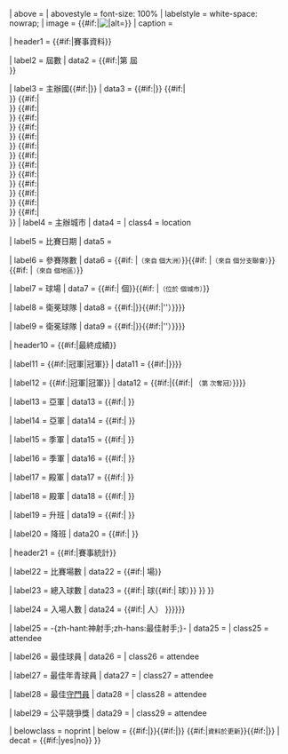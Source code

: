 {{infobox

| bodyclass  = vcalendar
| titleclass = summary
| title      = {{#if:{{{tourney_name|}}}|{{{year|}}}{{{tourney_name|}}}{{{yearr|}}}<includeonly>|{{PAGENAME}}</includeonly>}}
| above      = {{{other_titles|}}}
| abovestyle = font-size: 100%
| labelstyle = white-space: nowrap;
| image      = {{#if:{{{image|}}}|[[File:{{{image}}}|{{{size|280px}}}|alt={{{alt|}}}]]}}
| caption    = {{{caption|}}}

| header1    = {{#if:{{{edition|}}}{{{country|}}}{{{city|}}}{{{dates|}}}{{{num_teams|}}}{{{venues|}}}{{{defending_champ|}}}{{{defending_champ_other|}}}|賽事資料}}

| label2     = 屆數
| data2      = {{#if:{{{edition|}}}|第 {{{edition|}}} 屆<br /><small>{{{edition footnote|}}}</small>}}

| label3     = 主辦國{{#if:{{{country2|}}}|}}
| data3      = {{#if:{{{country|}}}|{{{country}}}}}<!--
  -->{{#if:{{{country2|}}}|<br />{{{country2|}}}}}<!-- 
  -->{{#if:{{{country3|}}}|<br />{{{country3|}}}}}<!--
  -->{{#if:{{{country4|}}}|<br />{{{country4|}}}}}<!--
  -->{{#if:{{{country5|}}}|<br />{{{country5|}}}}}<!--
  -->{{#if:{{{country6|}}}|<br />{{{country6|}}}}}<!--
  -->{{#if:{{{country7|}}}|<br />{{{country7|}}}}}<!--
  -->{{#if:{{{country8|}}}|<br />{{{country8|}}}}}<!--
  -->{{#if:{{{country9|}}}|<br />{{{country9|}}}}}<!--
  -->{{#if:{{{country10|}}}|<br />{{{country10|}}}}}<!--
  -->{{#if:{{{country11|}}}|<br />{{{country11|}}}}}<!--
  -->{{#if:{{{country12|}}}|<br />{{{country12|}}}}}<!--
  -->{{#if:{{{country13|}}}|<br />{{{country13|}}}}}<!--
  -->{{#if:{{{country14|}}}|<br />{{{country14|}}}}}<!--
  -->{{#if:{{{country15|}}}|<br />{{{country15|}}}}}
| label4     = 主辦城市
| data4      = {{{city|}}}
| class4     = location

| label5     = 比賽日期
| data5      = {{{dates|}}}

| label6     = 參賽隊數
| data6      = {{{num_teams|}}}{{#if: {{{confederations|}}}|<small>（來自 {{{confederations}}} 個大洲）</small>}}{{#if: {{{sub-confederations|}}}|<small>（來自 {{{sub-confederations}}} 個分支聯會）</small>}}{{#if: {{{associations|}}}|<small>（來自 {{{associations}}} 個地區）</small>}}

| label7     = 球場
| data7      = {{#if:{{{venues|}}}|{{{venues|}}} 個}}{{#if:{{{cities|}}} |<small>（位於 {{{cities}}} 個城市）</small>}}

| label8     = 衛冕球隊
| data8      = {{#if:{{{defending_champ|}}}|{{fb|{{{defending_champ|}}}|{{{defending_champ-flagvar|}}}|name={{{defending_champ-name|}}}}}}}{{#if:{{{defending_champ_result|}}}|{{small|（''{{#switch:{{{defending_champ_result|}}}|1st=冠軍|2nd=亞軍|3rd=季軍|4th=殿軍|SF=四強出局|QF=八強出局|R16=十六強出局|R32=三十二強出局|R64=六十四強出局|GS=分組賽出局|FQ=未能晉級|NP=沒有參加|{{{defending_champ_result|}}}}}''）}}}}

| label9     = 衛冕球隊
| data9      = {{#if:{{{defending_champ_other|}}}|{{{defending_champ_other|}}}}}{{#if:{{{defending_champ_other_result|}}}|{{small|（''{{#switch:{{{defending_champ_other_result|}}}|1st=冠軍|2nd=亞軍|3rd=季軍|4th=殿軍|SF=四強出局|QF=八強出局|R16=十六強出局|R32=三十二強出局|R64=六十四強出局|GS=分組賽出局|FQ=未能晉級|NP=沒有參加|{{{defending_champ_other_result|}}}}}''）}}}}

| header10   = {{#if:{{{champion|}}}{{{champion_other|}}}|最終成績}}

| label11    = {{#if:{{{American|}}}|冠軍|冠軍}}
| data11     = {{#if:{{{champion|}}}|{{nowrap|{{fb|{{{champion|}}}|{{{champion-flagvar|}}}|name={{{champion-name|}}}}}{{#if:{{{count|}}}| <small>（第 {{{count|}}} 次奪冠）</small>}}}}}}

| label12    = {{#if:{{{American|}}}|冠軍|冠軍}}
| data12     = {{#if:{{{champion_other|}}}|{{{champion_other}}}{{#if:{{{count|}}}| <small>（第 {{{count|}}} 次奪冠）</small>}}}}

| label13    = 亞軍
| data13     = {{#if:{{{second|}}}|{{fb|{{{second|}}}|{{{second-flagvar|}}}|name={{{second-name|}}}}} }}

| label14    = 亞軍
| data14     = {{#if:{{{second_other|}}}|{{{second_other|}}} }}

| label15    = 季軍
| data15     = {{#if:{{{third|}}}|{{fb|{{{third|}}}|{{{third-flagvar|}}}|name={{{third-name|}}}}} }}

| label16    = 季軍
| data16     = {{#if:{{{third_other|}}}|{{{third_other|}}} }}

| label17    = 殿軍
| data17     = {{#if:{{{fourth|}}}|{{fb|{{{fourth|}}}|{{{fourth-flagvar|}}}|name={{{fourth-name|}}}}} }}

| label18    = 殿軍
| data18     = {{#if:{{{fourth_other|}}}|{{{fourth_other|}}} }}

| label19    = 升班
| data19     = {{#if:{{{promoted|}}}|{{{promoted|}}} }}

| label20    = 降班
| data20     = {{#if:{{{relegated|}}}|{{{relegated|}}} }}

| header21   = {{#if:{{{matches|}}}{{{goals|}}}{{{attendance|}}}{{{top_scorer|}}}{{{player|}}}|賽事統計}}

| label22    = 比賽場數
| data22     = {{#if:{{{matches|}}}|{{formatnum:{{{matches|}}}}} 場}}{{{matches footnote|}}}

| label23    = 總入球數
| data23     = {{#if:{{{goals|}}}|{{formatnum:{{{goals}}}}} 球{{#if:{{{matches|}}}|{{small|1=（場均 {{formatnum:{{#expr: {{{goals|0}}} / {{{matches|1}}} round 2}}}} 球）}} }} }}{{{goals_footnote|}}}

| label24    = 入場人數
| data24     = {{#if:{{{attendance|}}}|{{nowrap|{{formatnum: {{{attendance|0}}}}} 人{{#if:{{{matches|}}}| <small>（場均 {{formatnum: {{#expr: {{{attendance|0}}} / {{{matches|1}}} round 0}}}} 人）</small> }}}}}}


| label25    = -{zh-hant:神射手;zh-hans:最佳射手;}-
| data25     = {{{top_scorer|}}}
| class25    = attendee

| label26    = 最佳球員
| data26     = {{{player|}}}
| class26    = attendee

| label27    = 最佳年青球員
| data27     = {{{young_player|}}}
| class27    = attendee

| label28    = 最佳[[守門員 (足球)|守門員]]
| data28     = {{{goalkeeper|}}}
| class28    = attendee

| label29    = 公平競爭獎
| data29     = {{{fair_play|}}}
| class29    = attendee

| belowclass = noprint
| below      = {{#if:{{{prevseason|}}}|{{align|left|← {{{prevseason|}}} }}}}{{#if:{{{nextseason|}}}|{{align|right|{{{nextseason|}}} → }}}}
{{#if:{{{updated|}}}|{{clear}}<small>資料於{{{updated}}}更新</small>}}{{#if:{{{extra information|}}}|{{clear}}<small>{{{extra information}}}</small>}}
| decat      = {{#if:{{{prevseason|}}}{{{nextseason|}}}|yes|no}}
}}<noinclude>
{{documentation}}
</noinclude>